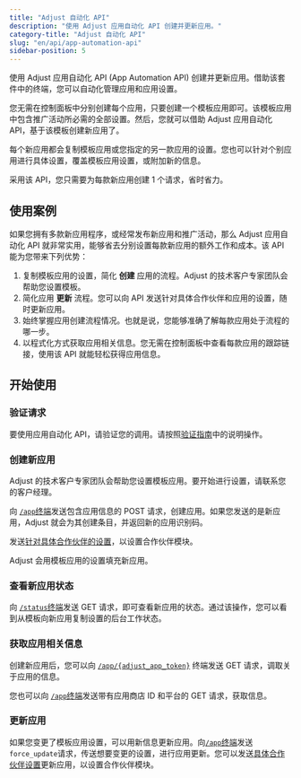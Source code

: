 ```yaml
---
title: "Adjust 自动化 API"
description: "使用 Adjust 应用自动化 API 创建并更新应用。"
category-title: "Adjust 自动化 API"
slug: "en/api/app-automation-api"
sidebar-position: 5
---
```

使用 Adjust 应用自动化 API \(App Automation API\) 创建并更新应用。借助该套件中的终端，您可以自动化管理应用和应用设置。

您无需在控制面板中分别创建每个应用，只要创建一个模板应用即可。该模板应用中包含推广活动所必需的全部设置。然后，您就可以借助 Adjust 应用自动化 API，基于该模板创建新应用了。

每个新应用都会复制模板应用或您指定的另一款应用的设置。您也可以针对个别应用进行具体设置，覆盖模板应用设置，或附加新的信息。

采用该 API，您只需要为每款新应用创建 1 个请求，省时省力。

使用案例
----

如果您拥有多款新应用程序，或经常发布新应用和推广活动，那么 Adjust 应用自动化 API 就非常实用，能够省去分别设置每款新应用的额外工作和成本。该 API 能为您带来下列优势：

1. 复制模板应用的设置，简化 **创建** 应用的流程。Adjust 的技术客户专家团队会帮助您设置模板。
2. 简化应用 **更新** 流程。您可以向 API 发送针对具体合作伙伴和应用的设置，随时更新应用。
3. 始终掌握应用创建流程情况。也就是说，您能够准确了解每款应用处于流程的哪一步。
4. 以程式化方式获取应用相关信息。您无需在控制面板中查看每款应用的跟踪链接，使用该 API 就能轻松获得应用信息。

开始使用
----

### 验证请求

要使用应用自动化 API，请验证您的调用。请按照[验证指南](/en/api/app-automation-api/authentication)中的说明操作。

### 创建新应用

<callout type="note"> 

Adjust 的技术客户专家团队会帮助您设置模板应用。要开始进行设置，请联系您的客户经理。
</Callout> 

向 [`/app`终端](/en/api/app-automation-api/app-endpoint)发送包含应用信息的 POST 请求，创建应用。如果您发送的是新应用，Adjust 就会为其创建条目，并返回新的应用识别码。

发送[针对具体合作伙伴的设置](/en/api/app-automation-api/channel-setup)，以设置合作伙伴模块。

Adjust 会用模板应用的设置填充新应用。

### 查看新应用状态

向 [`/status`终端](/en/api/app-automation-api/status-endpoint)发送 GET 请求，即可查看新应用的状态。通过该操作，您可以看到从模板向新应用复制设置的后台工作状态。

### 获取应用相关信息

创建新应用后，您可以向 [`/app/{adjust_app_token}`](/en/api/app-automation-api/app-endpoint#app-token-parameters) 终端发送 GET 请求，调取关于应用的信息。

您也可以向 [`/app`终端](/en/api/app-automation-api/app-endpoint)发送带有应用商店 ID 和平台的 GET 请求，获取信息。

### 更新应用

如果您变更了模板应用设置，可以用新信息更新应用。向[`/app`终端](/en/api/app-automation-api/app-endpoint)发送`force_update`请求，传送想要变更的设置，进行应用更新。您可以发送[具体合作伙伴设置](/en/api/app-automation-api/channel-setup)更新应用，以设置合作伙伴模块。


